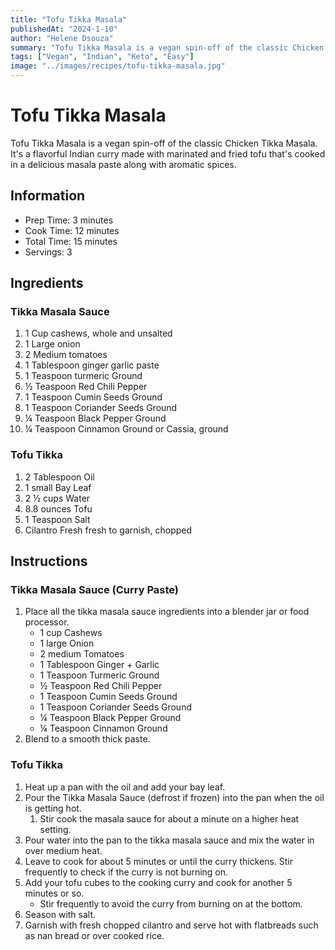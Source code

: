 ```yaml
---
title: "Tofu Tikka Masala"
publishedAt: "2024-1-10"
author: "Helene Dsouza"
summary: "Tofu Tikka Masala is a vegan spin-off of the classic Chicken Tikka Masala. It's a flavorful Indian curry made with marinated and fried tofu that's cooked in a delicious masala paste along with aromatic spices."
tags: ["Vegan", "Indian", "Keto", "Easy"]
image: "../images/recipes/tofu-tikka-masala.jpg"
---
```


<!-- https://www.masalaherb.com/tofu-tikka-masala/ -->
<!-- Image: https://dishingouthealth.com/wp-content/uploads/2020/12/TofuTikkaMasala_Square3.jpg -->

# Tofu Tikka Masala
Tofu Tikka Masala is a vegan spin-off of the classic Chicken Tikka Masala. It's a flavorful Indian curry made with marinated and fried tofu that's cooked in a delicious masala paste along with aromatic spices.

## Information
- Prep Time: 3 minutes
- Cook Time: 12 minutes
- Total Time: 15 minutes
- Servings: 3

## Ingredients
### Tikka Masala Sauce
1. 1 Cup cashews, whole and unsalted
2. 1 Large onion
3. 2 Medium tomatoes
4. 1 Tablespoon ginger garlic paste
5. 1 Teaspoon turmeric Ground
6. ½ Teaspoon Red Chili Pepper
7. 1 Teaspoon Cumin Seeds Ground
8. 1 Teaspoon Coriander Seeds Ground
9. ¼ Teaspoon Black Pepper Ground
10. ¼ Teaspoon Cinnamon Ground or Cassia, ground
### Tofu Tikka
1. 2 Tablespoon Oil
2. 1 small Bay Leaf
3. 2 ½ cups Water
4. 8.8 ounces Tofu
5. 1 Teaspoon Salt
6. Cilantro Fresh fresh to garnish, chopped


## Instructions
### Tikka Masala Sauce (Curry Paste)

1. Place all the tikka masala sauce ingredients into a blender jar or food processor.
    - 1 cup Cashews
    - 1 large Onion
    - 2 medium Tomatoes
    - 1 Tablespoon Ginger + Garlic
    - 1 Teaspoon Turmeric Ground
    - ½ Teaspoon Red Chili Pepper
    - 1 Teaspoon Cumin Seeds Ground
    - 1 Teaspoon Coriander Seeds Ground
    - ¼ Teaspoon Black Pepper Ground
    - ¼ Teaspoon Cinnamon Ground
2. Blend to a smooth thick paste.

### Tofu Tikka

1. Heat up a pan with the oil and add your bay leaf.
2. Pour the Tikka Masala Sauce (defrost if frozen) into the pan when the oil is getting hot.
   1. Stir cook the masala sauce for about a minute on a higher heat setting.
3. Pour water into the pan to the tikka masala sauce and mix the water in over medium heat.
4. Leave to cook for about 5 minutes or until the curry thickens. Stir frequently to check if the curry is not burning on.
5. Add your tofu cubes to the cooking curry and cook for another 5 minutes or so.
   - Stir frequently to avoid the curry from burning on at the bottom.
6. Season with salt.
7. Garnish with fresh chopped cilantro and serve hot with flatbreads such as nan bread or over cooked rice.
